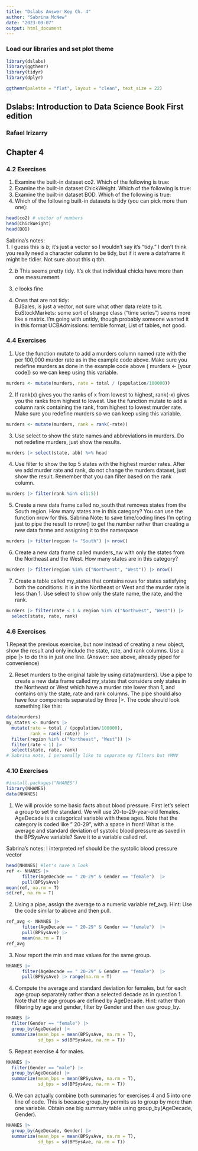 ```yaml
---
title: "Dslabs Answer Key Ch. 4"
author: "Sabrina McNew"
date: "2023-09-07"
output: html_document
---
```


### Load our libraries and set plot theme
```r
library(dslabs)
library(ggthemr)
library(tidyr)
library(dplyr)

ggthemr(palette = "flat", layout = "clean", text_size = 22)
```

## Dslabs: Introduction to Data Science Book First edition
### Rafael Irizarry

## Chapter 4

### 4.2 Exercises
1. Examine the built-in dataset co2. Which of the following is true:
2. Examine the built-in dataset ChickWeight. Which of the following is true:
3. Examine the built-in dataset BOD. Which of the following is true:
4. Which of the following built-in datasets is tidy (you can pick more than one):

```r
head(co2) # vector of numbers
head(ChickWeight)
head(BOD)

```
Sabrina's notes:  
1. I guess this is *b*; it's just a vector so I wouldn't say it's "tidy." 
I don't think you really need a character column to be tidy, but if it were 
a dataframe it might be tidier. Not sure about this q tbh.  

2. *b* This seems pretty tidy. It's ok that individual chicks have more than one
measurement.  

3. *c* looks fine  

4. Ones that are not tidy:  
BJSales, is just a vector, not sure what other data relate to it. 
EuStockMarkets: some sort of strange class ("time series") seems more like 
a matrix. I'm going with untidy, though probably someone wanted it in this format
UCBAdmissions: terrible format; List of tables, not good. 

### 4.4 Exercises
1. Use the function mutate to add a murders column named rate with the per 100,000 murder rate as in the example code above. Make sure you redefine murders as done in the example code above ( murders <- [your code]) so we can keep using this variable.

```r
murders <- mutate(murders, rate = total / (population/100000))
```
2. If rank(x) gives you the ranks of x from lowest to highest, rank(-x) gives you the ranks from highest to lowest. Use the function mutate to add a column rank containing the rank, from highest to lowest murder rate. Make sure you redefine murders so we can keep using this variable.
```r
murders <- mutate(murders, rank = rank(-rate))

```

3. Use select to show the state names and abbreviations in murders. Do not redefine murders, just show the results.

```r
murders |> select(state, abb) %>% head
```

4. Use filter to show the top 5 states with the highest murder rates. After we add murder rate and rank, do not change the murders dataset, just show the result. Remember that you can filter based on the rank column.
```r
murders |> filter(rank %in% c(1:5))
```

5. Create a new data frame called no_south that removes states from the South region. How many states are in this category? You can use the function nrow for this.
Sabrina Note: to save time/coding lines I'm opting just to pipe the result to nrow()
to get the number rather than creating a new data farme and assigning it to the namespace

```r
murders |> filter(region != "South") |> nrow()
```
6. Create a new data frame called murders_nw with only the states from the Northeast and the West. How many states are in this category?

```r
murders |> filter(region %in% c("Northwest", "West")) |> nrow()
```

7. Create a table called my_states that contains rows for states satisfying both the conditions: it is in the Northeast or West and the murder rate is less than 1. Use select to show only the state name, the rate, and the rank.

```r
murders |> filter(rate < 1 & region %in% c("Northwest", "West")) |>
  select(state, rate, rank)
```
### 4.6 Exercises

1.Repeat the previous exercise, but now instead of creating a new object, show the result and only include the state, rate, and rank columns. Use a pipe |> to do this in just one line. (Answer: see above, already piped for convenience)

2. Reset murders to the original table by using data(murders). Use a pipe to create a new data frame called my_states that considers only states in the Northeast or West which have a murder rate lower than 1, and contains only the state, rate and rank columns. The pipe should also have four components separated by three |>. The code should look something like this:
```r
data(murders)
my_states <- murders |> 
  mutate(rate = total / (population/100000),
         rank = rank(-rate)) |> 
  filter(region %in% c("Northeast", "West")) |> 
  filter(rate < 1) |> 
  select(state, rate, rank)
# Sabrina note, I personally like to separate my filters but YMMV
```

### 4.10 Exercises
```r
#install.packages("NHANES")
library(NHANES)
data(NHANES)
```

1. We will provide some basic facts about blood pressure. First let’s select a group to set the standard. We will use 20-to-29-year-old females. AgeDecade is a categorical variable with these ages. Note that the category is coded like ” 20-29”, with a space in front! What is the average and standard deviation of systolic blood pressure as saved in the BPSysAve variable? Save it to a variable called ref.

Sabrina's notes: I interpreted ref should be the systolic blood pressure vector

```r
head(NHANES) #let's have a look 
ref <- NHANES |> 
      filter(AgeDecade == " 20-29" & Gender == "female")  |> 
      pull(BPSysAve)
mean(ref, na.rm = T)
sd(ref, na.rm = T)
```
2. Using a pipe, assign the average to a numeric variable ref_avg. Hint: Use the code similar to above and then pull.
```r
ref_avg <- NHANES |> 
      filter(AgeDecade == " 20-29" & Gender == "female")  |> 
      pull(BPSysAve) |> 
      mean(na.rm = T)
ref_avg
```

3. Now report the min and max values for the same group.
```r
NHANES |> 
      filter(AgeDecade == " 20-29" & Gender == "female")  |> 
      pull(BPSysAve) |> range(na.rm = T)
```
4. Compute the average and standard deviation for females, but for each age group separately rather than a selected decade as in question 1. Note that the age groups are defined by AgeDecade. Hint: rather than filtering by age and gender, filter by Gender and then use group_by.
```r
NHANES |> 
  filter(Gender == "female") |> 
  group_by(AgeDecade) |> 
  summarize(mean_bps = mean(BPSysAve, na.rm = T),
            sd_bps = sd(BPSysAve, na.rm = T))
```
5. Repeat exercise 4 for males.

```r
NHANES |> 
  filter(Gender == "male") |> 
  group_by(AgeDecade) |> 
  summarize(mean_bps = mean(BPSysAve, na.rm = T),
            sd_bps = sd(BPSysAve, na.rm = T))
```

6. We can actually combine both summaries for exercises 4 and 5 into one line of code. This is because group_by permits us to group by more than one variable. Obtain one big summary table using group_by(AgeDecade, Gender).
```r
NHANES |> 
  group_by(AgeDecade, Gender) |> 
  summarize(mean_bps = mean(BPSysAve, na.rm = T),
            sd_bps = sd(BPSysAve, na.rm = T))
```
